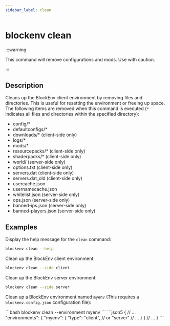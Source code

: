 ```yaml
---
sidebar_label: clean
---
```



# blockenv clean

:::warning

This command will remove configurations and mods. Use with caution.

:::

<CleanHelp />

## Description

Cleans up the BlockEnv client environment by removing files and directories.
This is useful for resetting the environment or freeing up space.
The following items are removed when this command is executed
(`*` indicates all files and directories within the specified directory):

- config/*
- defaultconfigs/*
- downloads/* (client-side only)
- logs/*
- mods/*
- resourcepacks/* (client-side only)
- shaderpacks/* (client-side only)
- world/ (server-side only)
- options.txt (client-side only)
- servers.dat (client-side only)
- servers.dat_old (client-side only)
- usercache.json
- usernamecache.json
- whitelist.json (server-side only)
- ops.json (server-side only)
- banned-ips.json (server-side only)
- banned-players.json (server-side only)

## Examples

Display the help message for the `clean` command:

```bash
blockenv clean --help
```

Clean up the BlockEnv client environment:

```bash
blockenv clean --side client
```

Clean up the BlockEnv server environment:

```bash
blockenv clean --side server
```

Clean up a BlockEnv environment named `myenv` (This requires a `blockenv.config.json` configuration file):

<Tabs>
    <TabItem value="command" label="Command" default>
        ```bash
        blockenv clean --environment myenv
        ```
    </TabItem>
    <TabItem value="config" label="blockenv.config.json">
        ```json5
        {
            // ...
            "environments": {
                "myenv": {
                    "type": "client", // or "server"
                    // ...
                }
            }
            // ...
        }
        ```
    </TabItem>
</Tabs>
